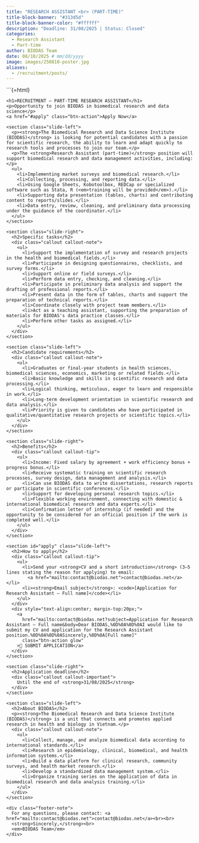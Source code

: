 ```yaml
---
title: "RESEARCH ASSISTANT <br> (PART-TIME)"
title-block-banner: "#313d5d"
title-block-banner-color: "#ffffff"
description: "Deadline: 31/08/2025 | Status: Closed"
categories:
  - Research Assistant
  - Part-time
author: BIODAS Team
date: 08/10/2025 # mm/dd/yyyy
image: images/250810-poster.jpg
aliases: 
  - /recruitment/posts/
---
```




```{=html}
<!-- Attach CSS file -->
<link rel="stylesheet" href="section-recruitment-template.css">

<body class="section-recruitment-template">

  <!-- HERO -->
  <div class="hero">
    <h1>RECRUITMENT – PART-TIME RESEARCH ASSISTANT</h1>
    <p>Opportunity to join BIODAS in biomedical research and data science</p>
    <a href="#apply" class="btn-action">Apply Now</a>
  </div>

  <!-- MAIN -->
  <div class="layout">

    <section class="slide-left">
      <p><strong>The Biomedical Research and Data Science Institute (BIODAS)</strong> is looking for potential candidates with a passion for scientific research, the ability to learn and adapt quickly to research tools and processes to join our team.</p>
      <p>The <strong>Research Assistant (part-time)</strong> position will support biomedical research and data management activities, including:</p>
      <ul>
        <li>Implementing market surveys and biomedical research.</li>
        <li>Collecting, processing, and reporting data.</li>
        <li>Using Google Sheets, Kobotoolbox, REDCap or specialized software such as Stata, R (<em>training will be provided</em>).</li>
        <li>Supporting data presentation (tables, charts) and contributing content to reports/slides.</li>
        <li>Data entry, review, cleaning, and preliminary data processing under the guidance of the coordinator.</li>
      </ul>
    </section>

    <section class="slide-right">
      <h2>Specific tasks</h2>
      <div class="callout callout-note">
        <ul>
          <li>Support the implementation of survey and research projects in the health and biomedical fields.</li>
          <li>Participate in designing questionnaires, checklists, and survey forms.</li>
          <li>Support online or field surveys.</li>
          <li>Perform data entry, checking, and cleaning.</li>
          <li>Participate in preliminary data analysis and support the drafting of professional reports.</li>
          <li>Present data in the form of tables, charts and support the preparation of technical reports.</li>
          <li>Coordinate closely with project team members.</li>
          <li>Act as a teaching assistant, supporting the preparation of materials for BIODAS's data practice classes.</li>
          <li>Perform other tasks as assigned.</li>
        </ul>
      </div>
    </section>

    <section class="slide-left">
      <h2>Candidate requirements</h2>
      <div class="callout callout-note">
        <ul>
          <li>Graduates or final-year students in health sciences, biomedical sciences, economics, marketing or related fields.</li>
          <li>Basic knowledge and skills in scientific research and data processing.</li>
          <li>Logical thinking, meticulous, eager to learn and responsible in work.</li>
          <li>Long-term development orientation in scientific research and data analysis.</li>
          <li>Priority is given to candidates who have participated in qualitative/quantitative research projects or scientific topics.</li>
        </ul>
      </div>
    </section>

    <section class="slide-right">
      <h2>Benefits</h2>
      <div class="callout callout-tip">
        <ul>
          <li>Income: Fixed salary by agreement + work efficiency bonus + progress bonus.</li>
          <li>Receive systematic training on scientific research processes, survey design, data management and analysis.</li>
          <li>Can use BIODAS data to write dissertations, research reports or participate in scientific conferences.</li>
          <li>Support for developing personal research topics.</li>
          <li>Flexible working environment, connecting with domestic & international biomedical research and data experts.</li>
          <li>Confirmation letter of internship (if needed) and the opportunity to be considered for an official position if the work is completed well.</li>
        </ul>
      </div>
    </section>

    <section id="apply" class="slide-left">
      <h2>How to apply</h2>
      <div class="callout callout-tip">
        <ul>
          <li>Send your <strong>CV and a short introduction</strong> (3–5 lines stating the reason for applying) to email:  
            <a href="mailto:contact@biodas.net">contact@biodas.net</a></li>
          <li><strong>Email subject</strong>: <code>[Application for Research Assistant – Full name]</code></li>
        </ul>
      </div>
      <div style="text-align:center; margin-top:20px;">
        <a 
          href="mailto:contact@biodas.net?subject=Application for Research Assistant – Full name&body=Dear BIODAS,%0D%0A%0D%0AI would like to submit my CV and application for the Research Assistant position.%0D%0A%0D%0ASincerely,%0D%0A[Full name]" 
          class="btn-action glow"
        >📩 SUBMIT APPLICATION</a>
      </div>
    </section>

    <section class="slide-right">
      <h2>Application deadline</h2>
      <div class="callout callout-important">
        Until the end of <strong>31/08/2025</strong>
      </div>
    </section>

    <section class="slide-left">
      <h2>About BIODAS</h2>
      <p><strong>The Biomedical Research and Data Science Institute (BIODAS)</strong> is a unit that connects and promotes applied research in health and biology in Vietnam.</p>
      <div class="callout callout-note">
        <ul>
          <li>Collect, manage, and analyze biomedical data according to international standards.</li>
          <li>Research in epidemiology, clinical, biomedical, and health information systems.</li>
          <li>Build a data platform for clinical research, community surveys, and health market research.</li>
          <li>Develop a standardized data management system.</li>
          <li>Organize training series on the application of data in biomedical research and data analysis training.</li>
        </ul>
      </div>
    </section>

    <div class="footer-note">
      For any questions, please contact: <a href="mailto:contact@biodas.net">contact@biodas.net</a><br><br>
      <strong>Sincerely,</strong><br>
      <em>BIODAS Team</em>
    </div>
  </div>

<!-- Attach JS file -->
<script src="section-recruitment-template.js"></script>
</body>


